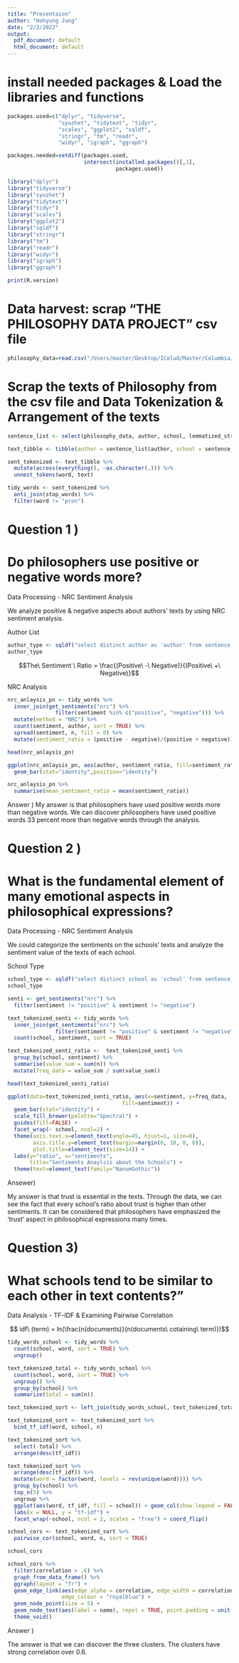 ```yaml
---
title: "Presentaion"
author: "Hahyung Jung"
date: "2/2/2022"
output:
  pdf_document: default
  html_document: default
---
```



# install needed packages & Load the libraries and functions

```r
packages.used=c("dplyr", "tidyverse", 
                "syuzhet", "tidytext", "tidyr",
                "scales", "ggplot2", "sqldf", 
                "stringr", "tm", "readr",
                "widyr", "igraph", "ggraph")

packages.needed=setdiff(packages.used, 
                        intersect(installed.packages()[,1], 
                                  packages.used))

library("dplyr")
library("tidyverse")
library("syuzhet")
library("tidytext")
library("tidyr")
library("scales")
library("ggplot2")
library("sqldf")
library("stringr")
library("tm")
library("readr") 
library("widyr")
library("igraph")
library("ggraph")

```

```r
print(R.version)
```


# Data harvest: scrap "THE PHILOSOPHY DATA PROJECT" csv file
```r
philosophy_data=read.csv("/Users/master/Desktop/IColud/Master/Columbia/Spring 2022/STAT GU 4243/Project 1/philosophy_data.csv", stringsAsFactors = FALSE)

```

# Scrap the texts of Philosophy from the csv file and Data Tokenization & Arrangement of the texts

```r
sentence_list <- select(philosophy_data, author, school, lemmatized_str)

text_tibble <- tibble(author = sentence_list$author, school = sentence_list$school, text = sentence_list$lemmatized_str)

sent_tokenized <- text_tibble %>% 
  mutate(across(everything(), ~as.character(.))) %>% 
  unnest_tokens(word, text)

tidy_words <- sent_tokenized %>%
  anti_join(stop_words) %>%
  filter(word != "pron")
```


# Question 1 ) 
# Do philosophers use positive or negative words more?

Data Processing - NRC Sentiment Analysis 

We analyze positive & negative aspects about authors' texts by using NRC sentiment analysis.

Author List
```r

author_type <- sqldf("select distinct author as 'author' from sentence_list")
author_type

```

$$The\ Sentiment \ Ratio = \frac{(Positive\ -\ Negative)}{(Positive\ +\ Negative)}$$

NRC Analysis
```r

nrc_anlaysis_pn <- tidy_words %>%
  inner_join(get_sentiments("nrc") %>%
               filter(sentiment %in% c("positive", "negative"))) %>%
  mutate(method = "NRC") %>%
  count(sentiment, author, sort = TRUE) %>%
  spread(sentiment, n, fill = 0) %>%
  mutate(sentiment_ratio = (positive - negative)/(positive + negative))

head(nrc_anlaysis_pn)

ggplot(nrc_anlaysis_pn, aes(author, sentiment_ratio, fill=sentiment_ratio)) +
  geom_bar(stat="identity",position="identity") 

nrc_anlaysis_pn %>%
  summarise(mean_sentiment_ratio = mean(sentiment_ratio))


```


Answer )
My answer is that philosophers have used positive words more than negative words. We can discover philosophers have used positive words 33 percent more than negative words through the analysis.


# Question 2 ) 
# What is the fundamental element of many emotional aspects in philosophical expressions?

Data Processing - NRC Sentiment Analysis 

We could categorize the sentiments on the schools' texts and analyze the sentiment value of the texts of each school.

School Type
```r

school_type <- sqldf("select distinct school as 'school' from sentence_list")
school_type

```

```r

senti <- get_sentiments("nrc") %>%
  filter(sentiment != "positive" & sentiment != "negative")

text_tokenized_senti <- tidy_words %>%
  inner_join(get_sentiments("nrc") %>%
               filter(sentiment != "positive" & sentiment != "negative")) %>%
  count(school, sentiment, sort = TRUE) 

text_tokenized_senti_ratio <-  text_tokenized_senti %>%
  group_by(school, sentiment) %>%
  summarise(value_sum = sum(n)) %>%
  mutate(freq_data = value_sum / sum(value_sum))

head(text_tokenized_senti_ratio)

ggplot(data=text_tokenized_senti_ratio, aes(x=sentiment, y=freq_data,
                                    fill=sentiment)) +
  geom_bar(stat="identity") +
  scale_fill_brewer(palette="Spectral") +
  guides(fill=FALSE) +
  facet_wrap(~ school, ncol=2) +
  theme(axis.text.x=element_text(angle=45, hjust=1, size=8),
        axis.title.y=element_text(margin=margin(0, 10, 0, 0)),
        plot.title=element_text(size=14)) +
  labs(y="ratio", x="sentiments",
       title="Sentiments Anaylsis about the Schools") +
  theme(text=element_text(family="NanumGothic"))

```


Ansewer)

My answer is that trust is essential in the texts. Through the data, we can see the fact that every school's ratio about trust is higher than other sentiments. It can be considered that philosophers have emphasized the 'trust' aspect in philosophical expressions many times.  


# Question 3) 
# What schools tend to be similar to each other in text contents?"

Data Analysis - TF-IDF & Examining Pairwise Correlation

$$ idf\ (term) = ln(\frac{n(documents)}{n(documents\ cotaining\ term)})$$

```r

tidy_words_school <- tidy_words %>% 
  count(school, word, sort = TRUE) %>%
  ungroup() 

text_tokenized_total <- tidy_words_school %>% 
  count(school, word, sort = TRUE) %>%
  ungroup() %>% 
  group_by(school) %>%
  summarize(total = sum(n))

text_tokenized_sort <- left_join(tidy_words_school, text_tokenized_total)

text_tokenized_sort <- text_tokenized_sort %>%
  bind_tf_idf(word, school, n)

text_tokenized_sort %>%
  select(-total) %>%
  arrange(desc(tf_idf))

text_tokenized_sort %>%
  arrange(desc(tf_idf)) %>%
  mutate(word = factor(word, levels = rev(unique(word)))) %>% 
  group_by(school) %>%
  top_n(5) %>%
  ungroup %>%
  ggplot(aes(word, tf_idf, fill = school)) + geom_col(show.legend = FALSE) +
  labs(x = NULL, y = "tf-idf") +
  facet_wrap(~school, ncol = 2, scales = "free") + coord_flip()

school_cors <- text_tokenized_sort %>%
  pairwise_cor(school, word, n, sort = TRUE)

school_cors

school_cors %>%
  filter(correlation > .6) %>%
  graph_from_data_frame() %>%
  ggraph(layout = "fr") +
  geom_edge_link(aes(edge_alpha = correlation, edge_width = correlation),
                 edge_colour = "royalblue") +
  geom_node_point(size = 5) +
  geom_node_text(aes(label = name), repel = TRUE, point.padding = unit(0.2, "lines")) +
  theme_void()

```

Answer )

The answer is that we can discover the three clusters. The clusters have strong correlation over 0.6.  








